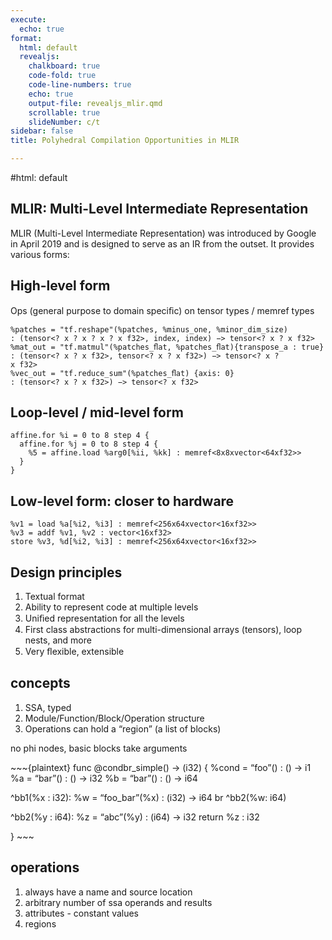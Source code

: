 ```yaml
---
execute:
  echo: true
format:
  html: default
  revealjs:
    chalkboard: true
    code-fold: true
    code-line-numbers: true
    echo: true
    output-file: revealjs_mlir.qmd
    scrollable: true
    slideNumber: c/t
sidebar: false
title: Polyhedral Compilation Opportunities in MLIR

---
```


#html: default

## MLIR: Multi-Level Intermediate Representation

MLIR (Multi-Level Intermediate Representation) was introduced by Google in April 2019 and is designed to serve as an IR from the outset. It provides various forms:

## High-level form

Ops (general purpose to domain speciﬁc) on tensor types / memref types

```plaintext
%patches = "tf.reshape"(%patches, %minus_one, %minor_dim_size)
: (tensor<? x ? x ? x ? x f32>, index, index) −> tensor<? x ? x f32>
%mat_out = "tf.matmul"(%patches_ﬂat, %patches_ﬂat){transpose_a : true}
: (tensor<? x ? x f32>, tensor<? x ? x f32>) −> tensor<? x ?
x f32>
%vec_out = "tf.reduce_sum"(%patches_ﬂat) {axis: 0}
: (tensor<? x ? x f32>) −> tensor<? x f32>
```


##  Loop-level / mid-level form

```plaintext
affine.for %i = 0 to 8 step 4 {
  affine.for %j = 0 to 8 step 4 {
    %5 = affine.load %arg0[%ii, %kk] : memref<8x8xvector<64xf32>>
  }
}
```

## Low-level form: closer to hardware

```plaintext
%v1 = load %a[%i2, %i3] : memref<256x64xvector<16xf32>>
%v3 = addf %v1, %v2 : vector<16xf32>
store %v3, %d[%i2, %i3] : memref<256x64xvector<16xf32>>

```
## Design principles

1. Textual format 
1. Ability to represent code at multiple levels
1.	Uniﬁed representation for all the levels
1.	First class abstractions for multi-dimensional arrays (tensors), loop nests, and more
1.	Very ﬂexible, extensible

## concepts 

1. SSA, typed
1. Module/Function/Block/Operation structure
1. Operations can hold a “region” (a list of blocks)

no phi nodes, basic blocks take arguments 

~~~{plaintext}
func @condbr_simple() -> (i32) {
%cond = "foo"() : () -> i1
%a = "bar"() : () -> i32
%b = "bar"() : () -> i64


^bb1(%x : i32):
%w = "foo_bar"(%x) : (i32) -> i64
br ^bb2(%w: i64)

^bb2(%y : i64):
%z = "abc"(%y) : (i64) -> i32 return %z : i32

}
~~~

## operations 

1. always have a name and source location
1. arbitrary number of ssa operands and results 
1. attributes - constant values 
1. regions 
